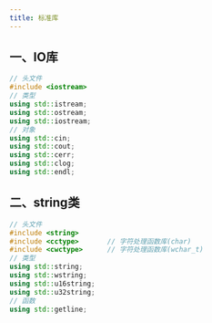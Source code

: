 ```yaml
---
title: 标准库
---
```


## 一、IO库

```c++
// 头文件
#include <iostream>
// 类型
using std::istream;
using std::ostream;
using std::iostream;
// 对象
using std::cin;
using std::cout;
using std::cerr;
using std::clog;
using std::endl;
```



## 二、string类

```c++
// 头文件
#include <string>
#include <cctype>		// 字符处理函数库(char)
#include <cwctype>		// 字符处理函数库(wchar_t)
// 类型
using std::string;
using std::wstring;
using std::u16string;
using std::u32string;
// 函数
using std::getline;
```

